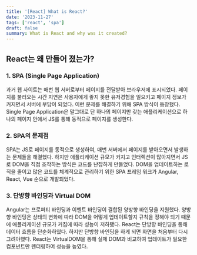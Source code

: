 ```yaml
---
title: '[React] What is React?'
date: '2023-11-27'
tags: ['react', 'spa']
draft: false
summary: What is React and why was it created?
---
```


## React는 왜 만들어 졌는가?

### 1. SPA (Single Page Application)

과거 웹 사이트는 매번 웹 서버로부터 페이지를 전달받아 브라우저에 표시되었다.
페이지를 불러오는 시간 지연은 사용자에게 좋지 못한 유저경험을 일으키고 페이지 정보가 커지면서 서버에 부담이 되었다.
이런 문제를 해결하기 위해 SPA 방식이 등장했다.
Single Page Application은 말그대로 단 하나의 페이지만 갖는 애플리케이션으로 하나의 페이지 안에서 JS를 통해 동적으로 페이지를 생성한다.

### 2. SPA의 문제점

SPA는 JS로 페이지를 동적으로 생성하여, 매번 서버에서 페이지를 받아오면서 발생하는 문제들을 해결했다.
하지만 애플리케이션 규모가 커지고 인터렉션이 많아지면서 JS로 DOM을 직접 조작하는 방식은 코드를 난잡하게 만들었다.
DOM을 업데이트하는 로직을 줄이고 많은 코드를 체계적으로 관리하기 위한 SPA 프레임 워크가 Angular, React, Vue 순으로 개발되었다.

### 3. 단방향 바인딩과 Virtual DOM

Angular는 프로퍼티 바인딩과 이벤트 바인딩이 결합된 양방향 바인딩을 지원했다.
양방향 바인딩은 상태의 변화에 따라 DOM을 어떻게 업데이트할지 규칙을 정해야 되기 때문에 애플리케이션 규모가 커짐에 따라 성능이 저하됐다.
React는 단방향 바인딩을 통해 데이터 흐름을 단순화하였다.
하지만 단방향 바인딩을 하게 되면 화면을 처음부터 다시 그려야했다.
React는 VirtualDOM을 통해 실제 DOM과 비교하여 업데이트가 필요한 컴포넌트만 렌더링하여 성능을 높였다.
